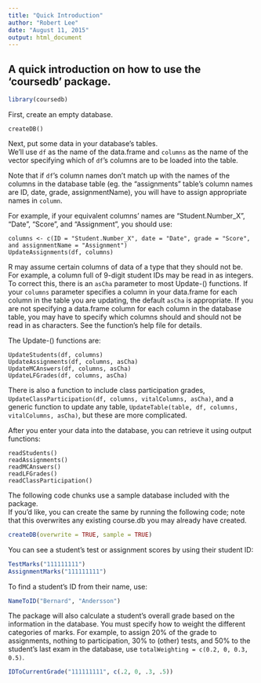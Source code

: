 ```yaml
---
title: "Quick Introduction"
author: "Robert Lee"
date: "August 11, 2015"
output: html_document
---
```


## A quick introduction on how to use the 'coursedb' package.  
```r
library(coursedb)
```
First, create an empty database.  
```
createDB()
```
Next, put some data in your database's tables.  
We'll use `df` as the name of the data.frame and `columns` as the name of the vector specifying which of `df`'s columns are to be loaded into the table.  

Note that if `df`'s  column names don't match up with the names of the columns in the database table (eg. the "assignments" table's column names are ID, date, grade, assignmentName), you will have to assign appropriate names in `column`. 

For example, if your equivalent columns' names are "Student.Number_X", "Date", "Score", and "Assignment", you should use:
```
columns <- c(ID = "Student.Number_X", date = "Date", grade = "Score", and assignmentName = "Assignment")
UpdateAssignments(df, columns)
```
R may assume certain columns of data of a type that they should not be.  For example, a column full of 9-digit student IDs may be read in as integers.  To correct this, there is an `asCha` parameter to most Update-() functions.  If your `columns` parameter specifies a column in your data.frame for each column in the table you are updating, the default `asCha` is appropriate.  If you are not specifying a data.frame column for each column in the database table, you may have to specify which columns should and should not be read in as characters.  See the function's help file for details.  

The Update-() functions are:
```
UpdateStudents(df, columns)
UpdateAssignments(df, columns, asCha)
UpdateMCAnswers(df, columns, asCha) 
UpdateLFGrades(df, columns, asCha) 
```
There is also a function to include class participation grades, `UpdateClassParticipation(df, columns, vitalColumns, asCha)`, and a generic function to update any table, `UpdateTable(table, df, columns, vitalColumns, asCha)`, but these are more complicated.  


After you enter your data into the database, you can retrieve it using output functions:  
```
readStudents()
readAssignments()
readMCAnswers()
readLFGrades()
readClassParticipation()
```
The following code chunks use a sample database included with the package.  
If you'd like, you can create the same by running the following code; note that this overwrites any existing course.db you may already have created.  
```r
createDB(overwrite = TRUE, sample = TRUE)
```
You can see a student's test or assignment scores by using their student ID:
```r
TestMarks("111111111")
AssignmentMarks("111111111")
```

To find a student's ID from their name, use: 
```r
NameToID("Bernard", "Andersson")
```
The package will also calculate a student's overall grade based on the information in the database.  You must specify how to weight the different categories of marks.  For example, to assign 20% of the grade to assignments, nothing to participation, 30% to (other) tests, and 50% to the student's last exam in the database, use `totalWeighting = c(0.2, 0, 0.3, 0.5)`.  
```r
IDToCurrentGrade("111111111", c(.2, 0, .3, .5))
```